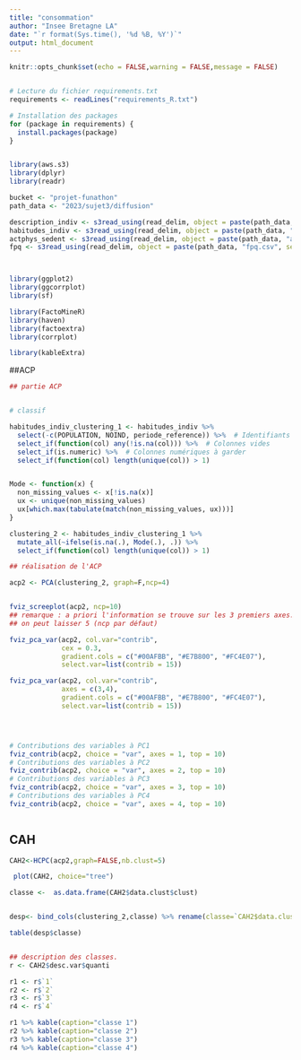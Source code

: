 ```yaml
---
title: "consommation"
author: "Insee Bretagne LA"
date: "`r format(Sys.time(), '%d %B, %Y')`"
output: html_document
---
```


```r
knitr::opts_chunk$set(echo = FALSE,warning = FALSE,message = FALSE)


# Lecture du fichier requirements.txt
requirements <- readLines("requirements_R.txt")

# Installation des packages
for (package in requirements) {
  install.packages(package)
}


library(aws.s3)
library(dplyr)
library(readr)

bucket <- "projet-funathon"
path_data <- "2023/sujet3/diffusion"

description_indiv <- s3read_using(read_delim, object = paste(path_data, "description-indiv.csv", sep="/"), bucket = bucket, opts = list('region'=''), show_col_types = FALSE)
habitudes_indiv <- s3read_using(read_delim, object = paste(path_data, "habitudes-indiv.csv", sep="/"), bucket = bucket, opts = list('region'=''), show_col_types = FALSE)
actphys_sedent <- s3read_using(read_delim, object = paste(path_data, "actphys-sedent.csv", sep="/"), bucket = bucket, opts = list('region'=''), show_col_types = FALSE)
fpq <- s3read_using(read_delim, object = paste(path_data, "fpq.csv", sep="/"), bucket = bucket, opts = list('region'=''), show_col_types = FALSE)



library(ggplot2)
library(ggcorrplot)
library(sf)

library(FactoMineR)
library(haven)
library(factoextra)
library(corrplot)

library(kableExtra)

```


##ACP

```r


## partie ACP


# classif

habitudes_indiv_clustering_1 <- habitudes_indiv %>%
  select(-c(POPULATION, NOIND, periode_reference)) %>%  # Identifiants
  select_if(function(col) any(!is.na(col))) %>%  # Colonnes vides
  select_if(is.numeric) %>%  # Colonnes numériques à garder
  select_if(function(col) length(unique(col)) > 1) 


Mode <- function(x) {
  non_missing_values <- x[!is.na(x)]
  ux <- unique(non_missing_values)
  ux[which.max(tabulate(match(non_missing_values, ux)))]
}

clustering_2 <- habitudes_indiv_clustering_1 %>%
  mutate_all(~ifelse(is.na(.), Mode(.), .)) %>%
  select_if(function(col) length(unique(col)) > 1)

## réalisation de l'ACP

acp2 <- PCA(clustering_2, graph=F,ncp=4)


fviz_screeplot(acp2, ncp=10)
## remarque : a priori l'information se trouve sur les 3 premiers axes.
## on peut laisser 5 (ncp par défaut)

fviz_pca_var(acp2, col.var="contrib",
             cex = 0.3,
             gradient.cols = c("#00AFBB", "#E7B800", "#FC4E07"),
             select.var=list(contrib = 15))

fviz_pca_var(acp2, col.var="contrib",
             axes = c(3,4),
             gradient.cols = c("#00AFBB", "#E7B800", "#FC4E07"),
             select.var=list(contrib = 15))




# Contributions des variables à PC1
fviz_contrib(acp2, choice = "var", axes = 1, top = 10)
# Contributions des variables à PC2
fviz_contrib(acp2, choice = "var", axes = 2, top = 10)
# Contributions des variables à PC3
fviz_contrib(acp2, choice = "var", axes = 3, top = 10)
# Contributions des variables à PC4
fviz_contrib(acp2, choice = "var", axes = 4, top = 10)



```

## CAH

```r


CAH2<-HCPC(acp2,graph=FALSE,nb.clust=5)

 plot(CAH2, choice="tree")

classe <-  as.data.frame(CAH2$data.clust$clust) 


desp<- bind_cols(clustering_2,classe) %>% rename(classe=`CAH2$data.clust$clust`)

table(desp$classe) 


## description des classes.
r <- CAH2$desc.var$quanti

r1 <- r$`1`
r2 <- r$`2`
r3 <- r$`3`
r4 <- r$`4`

r1 %>% kable(caption="classe 1")
r2 %>% kable(caption="classe 2")
r3 %>% kable(caption="classe 3")
r4 %>% kable(caption="classe 4")

```

